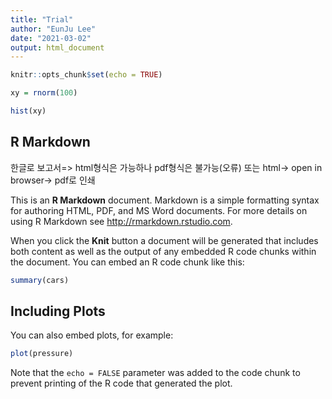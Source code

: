 ```yaml
---
title: "Trial"
author: "EunJu Lee"
date: "2021-03-02"
output: html_document
---
```


```r
knitr::opts_chunk$set(echo = TRUE)
```

```r
xy = rnorm(100)
```

```r
hist(xy)
```

## R Markdown
<!-- 이부분은 표시되지 않는다(shift+ctrl+c) -->
한글로 보고서=> html형식은 가능하나 pdf형식은 불가능(오류)
또는 html-> open in browser-> pdf로 인쇄

This is an **R Markdown** document. Markdown is a simple formatting syntax for authoring HTML, PDF, and MS Word documents. For more details on using R Markdown see <http://rmarkdown.rstudio.com>.

When you click the **Knit** button a document will be generated that includes both content as well as the output of any embedded R code chunks within the document. You can embed an R code chunk like this:

```r
summary(cars)
```

## Including Plots

You can also embed plots, for example:

```r
plot(pressure)
```

Note that the `echo = FALSE` parameter was added to the code chunk to prevent printing of the R code that generated the plot.
